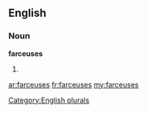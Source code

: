 ==English==

===Noun===
'''farceuses'''

# {{plural of|[[farceuse]]}}

[[Category:English plurals]]

[[ar:farceuses]]
[[fr:farceuses]]
[[my:farceuses]]